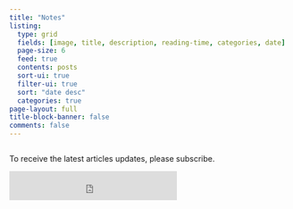 ```yaml
---
title: "Notes"
listing:
  type: grid
  fields: [image, title, description, reading-time, categories, date]
  page-size: 6
  feed: true
  contents: posts
  sort-ui: true
  filter-ui: true
  sort: "date desc"
  categories: true
page-layout: full
title-block-banner: false
comments: false
---
```


<link
    rel="stylesheet"
    href="https://cdnjs.cloudflare.com/ajax/libs/animate.css/4.1.1/animate.min.css"
/>

:::{#posts}
:::

:::: {.columns}

::: {.column width="50%"}

To receive the latest articles updates, please subscribe.

<iframe src="https://embeds.beehiiv.com/7deed8ef-3061-4985-a13e-2a3ede1f498e?slim=true" data-test-id="beehiiv-embed" height="52" frameborder="0" scrolling="no" style="margin: 0; border-radius: 0px !important; background-color: transparent;"></iframe>

:::

::::


<p></p>
